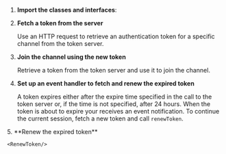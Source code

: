 
<PlatformWrapper platform="android, ios, macos, unity">

1. **Import the <Vpd k="SDK" /> classes and interfaces**:

    <ImportLibraries/>

1.  **Fetch a token from the server**

    Use an HTTP request to retrieve an authentication token for a specific channel from the token server.

    <FetchToken/>

1. **Join the channel using the new token**

    Retrieve a token from the token server and use it to join the channel.
    
    <JoinChannel/>

1. **Set up an event handler to fetch and renew the expired token**

    A token expires either after the expire time specified in the call to the token server or, if the time is
    not specified, after 24 hours. When the token is about to expire your <Vpl k="CLIENT"/> receives an event notification. To continue the current session, fetch a new token and call `renewToken`.

    <EventHandler/>

<PlatformWrapper platform="unity">
5.  **Renew the expired token**

    <RenewToken/>
</PlatformWrapper>

</PlatformWrapper>
